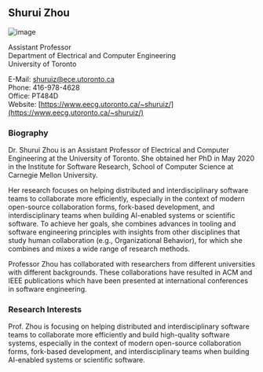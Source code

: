 ## Shurui Zhou

![image](./images/zhou.jpg)

Assistant Professor<br/>
Department of Electrical and Computer Engineering<br/>
University of Toronto

E-Mail: [shuruiz@ece.utoronto.ca](mailto:shuruiz@ece.utoronto.ca)<br/>
Phone: 416-978-4628<br/>
Office: PT484D<br/>
Website: [https://www.eecg.utoronto.ca/~shuruiz/](https://www.eecg.utoronto.ca/~shuruiz/)

### Biography

Dr. Shurui Zhou is an Assistant Professor of Electrical and Computer Engineering at the University of Toronto. She obtained her PhD in May 2020 in the Institute for Software Research, School of Computer Science at Carnegie Mellon University.

Her research focuses on helping distributed and interdisciplinary software teams to collaborate more efficiently, especially in the context of modern open-source collaboration forms, fork-based development, and interdisciplinary teams when building AI-enabled systems or scientific software. To achieve her goals, she combines advances in tooling and software engineering principles with insights from other disciplines that study human collaboration (e.g., Organizational Behavior), for which she combines and mixes a wide range of research methods.

Professor Zhou has collaborated with researchers from different universities with different backgrounds. These collaborations have resulted in ACM and IEEE publications which have been presented at international conferences in software engineering.

### Research Interests

Prof. Zhou is focusing on helping distributed and interdisciplinary software teams to collaborate more efficiently and build high-quality software systems, especially in the context of modern open-source collaboration forms, fork-based development, and interdisciplinary teams when building AI-enabled systems or scientific software.

